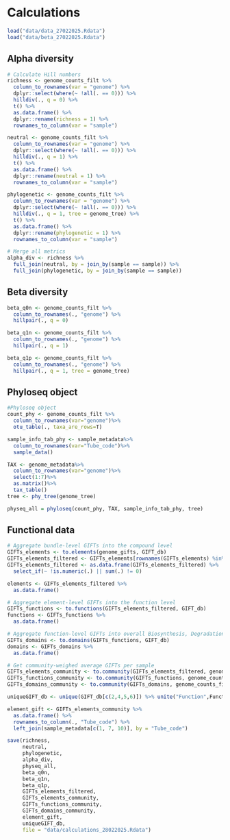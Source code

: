 # Calculations
```r
load("data/data_27022025.Rdata")
load("data/beta_27022025.Rdata")
```

## Alpha diversity

```r
# Calculate Hill numbers
richness <- genome_counts_filt %>%
  column_to_rownames(var = "genome") %>%
  dplyr::select(where(~ !all(. == 0))) %>%
  hilldiv(., q = 0) %>%
  t() %>%
  as.data.frame() %>%
  dplyr::rename(richness = 1) %>%
  rownames_to_column(var = "sample")

neutral <- genome_counts_filt %>%
  column_to_rownames(var = "genome") %>%
  dplyr::select(where(~ !all(. == 0))) %>%
  hilldiv(., q = 1) %>%
  t() %>%
  as.data.frame() %>%
  dplyr::rename(neutral = 1) %>%
  rownames_to_column(var = "sample")

phylogenetic <- genome_counts_filt %>%
  column_to_rownames(var = "genome") %>%
  dplyr::select(where(~ !all(. == 0))) %>%
  hilldiv(., q = 1, tree = genome_tree) %>%
  t() %>%
  as.data.frame() %>%
  dplyr::rename(phylogenetic = 1) %>%
  rownames_to_column(var = "sample")

# Merge all metrics
alpha_div <- richness %>%
  full_join(neutral, by = join_by(sample == sample)) %>%
  full_join(phylogenetic, by = join_by(sample == sample))
```

## Beta diversity
```r
beta_q0n <- genome_counts_filt %>%
  column_to_rownames(., "genome") %>%
  hillpair(., q = 0)

beta_q1n <- genome_counts_filt %>%
  column_to_rownames(., "genome") %>%
  hillpair(., q = 1)

beta_q1p <- genome_counts_filt %>%
  column_to_rownames(., "genome") %>%
  hillpair(., q = 1, tree = genome_tree)
```

## Phyloseq object
```r
#Phyloseq object
count_phy <- genome_counts_filt %>%
  column_to_rownames(var="genome")%>%
  otu_table(., taxa_are_rows=T)

sample_info_tab_phy <- sample_metadata%>%
  column_to_rownames(var="Tube_code")%>%
  sample_data()

TAX <- genome_metadata%>%
  column_to_rownames(var="genome")%>%
  select(1:7)%>%
  as.matrix()%>%
  tax_table()
tree <- phy_tree(genome_tree)

physeq_all = phyloseq(count_phy, TAX, sample_info_tab_phy, tree)
```

## Functional data

```r
# Aggregate bundle-level GIFTs into the compound level
GIFTs_elements <- to.elements(genome_gifts, GIFT_db)
GIFTs_elements_filtered <- GIFTs_elements[rownames(GIFTs_elements) %in% genome_counts_filt$genome, ]
GIFTs_elements_filtered <- as.data.frame(GIFTs_elements_filtered) %>%
  select_if(~ !is.numeric(.) || sum(.) != 0)

elements <- GIFTs_elements_filtered %>%
  as.data.frame()

# Aggregate element-level GIFTs into the function level
GIFTs_functions <- to.functions(GIFTs_elements_filtered, GIFT_db)
functions <- GIFTs_functions %>%
  as.data.frame()

# Aggregate function-level GIFTs into overall Biosynthesis, Degradation and Structural GIFTs
GIFTs_domains <- to.domains(GIFTs_functions, GIFT_db)
domains <- GIFTs_domains %>%
  as.data.frame()

# Get community-weighed average GIFTs per sample
GIFTs_elements_community <- to.community(GIFTs_elements_filtered, genome_counts_filt %>% column_to_rownames(., "genome") %>% tss(), GIFT_db)
GIFTs_functions_community <- to.community(GIFTs_functions, genome_counts_filt %>% column_to_rownames(., "genome") %>% tss(), GIFT_db)
GIFTs_domains_community <- to.community(GIFTs_domains, genome_counts_filt %>% column_to_rownames(., "genome") %>% tss(), GIFT_db)

uniqueGIFT_db <- unique(GIFT_db[c(2,4,5,6)]) %>% unite("Function",Function:Element, sep= "_", remove=FALSE)
```

```r
element_gift <- GIFTs_elements_community %>%
  as.data.frame() %>%
  rownames_to_column(., "Tube_code") %>%
  left_join(sample_metadata[c(1, 7, 10)], by = "Tube_code") 
```

```r
save(richness,
     neutral,
     phylogenetic,
     alpha_div,
     physeq_all,
     beta_q0n, 
     beta_q1n, 
     beta_q1p,
     GIFTs_elements_filtered,
     GIFTs_elements_community,
     GIFTs_functions_community,
     GIFTs_domains_community,
     element_gift,
     uniqueGIFT_db,
     file = "data/calculations_28022025.Rdata")
```